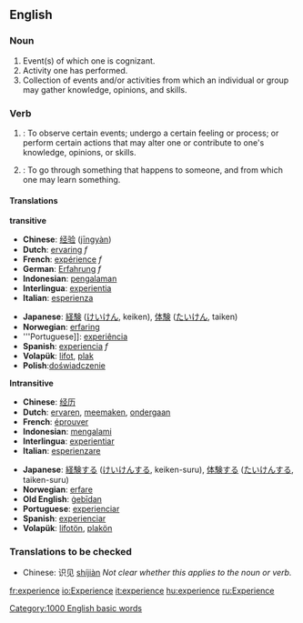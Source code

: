 {{see|expérience}}
==English==

===Noun===
{{en-noun-reg}}

# Event(s) of which one is cognizant.
# Activity one has performed. 
# Collection of events and/or activities from which an individual or group may gather knowledge, opinions, and skills.

===Verb===
{{en-infl-reg-other-e|experienc|e}}

# {{transitive}}: To observe certain events; undergo a certain feeling or process; or perform certain actions that may alter one or contribute  to one's knowledge, opinions, or skills.
# {{intransitive}}: To go through something that happens to someone, and from which one may learn something.

====Translations====
'''transitive'''
{{top}}
*'''Chinese''': [[经验]] ([[jingyan|jīngyàn]])
*'''Dutch''': [[ervaring]] ''f''
*'''French''': [[expérience]] ''f''
*'''German''': [[Erfahrung]] ''f''
*'''Indonesian''': [[alam|pengalaman]] 
*'''Interlingua''': [[experientia]] 
*'''Italian''': [[esperienza]] 
{{mid}}
*'''Japanese''': [[経験]] ([[けいけん]], keiken), [[体験]] ([[たいけん]], taiken) 
*'''Norwegian''': [[erfaring]]
*'''Portuguese]]: [[experiência]] 
*'''Spanish''': [[experiencia]] ''f''
*'''Volapük''': [[lifot]], [[plak]]
*'''Polish''':[[doświadczenie]]
{{bottom}}

'''Intransitive'''
{{top}}
*'''Chinese''': [[经历]]
*'''Dutch''': [[ervaren]], [[meemaken]], [[ondergaan]]
*'''French''': [[éprouver]] 
*'''Indonesian''': [[alam|mengalami]] 
*'''Interlingua''': [[experientiar]] 
*'''Italian''': [[esperienzare]] 
{{mid}}
*'''Japanese''': [[経験]]する ([[けいけん]]する, keiken-suru), [[体験]]する ([[たいけん]]する, taiken-suru) 
*'''Norwegian''': [[erfare]]
*'''Old English''': [[gebidan|ġebīdan]]
*'''Portuguese''': [[experienciar]] 
*'''Spanish''': [[experienciar]]
*'''Volapük''': [[lifotön]], [[plakön]]
{{bottom}}

===Translations to be checked===
{{checktrans}}
*Chinese: 识见 [[shijian|shíjiàn]]  ''Not clear whether this applies to the noun or verb.''

[[Category:1000 English basic words]]

[[fr:experience]]
[[io:Experience]]
[[it:experience]]
[[hu:experience]]
[[ru:Experience]]